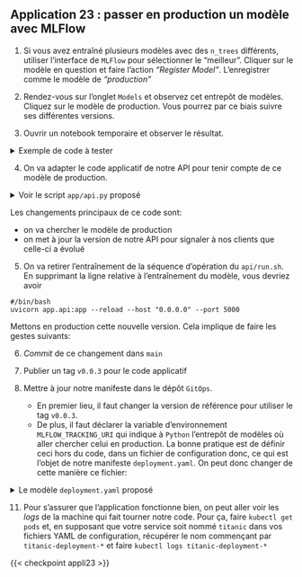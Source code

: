 ::: {.application}
## Application 23 : passer en production un modèle avec MLFlow

1. Si vous avez entraîné plusieurs modèles avec des `n_trees` différents, utiliser l'interface de `MLFlow` pour sélectionner le "meilleur". Cliquer sur le modèle en question et faire l'action _"Register Model"_. L'enregistrer comme le modèle de _"production"_

2. Rendez-vous sur l'onglet `Models` et observez cet entrepôt de modèles. Cliquez sur le modèle de production. Vous pourrez par ce biais suivre ses différentes versions.

3. Ouvrir un notebook temporaire et observer le résultat.

<details>
<summary>
Exemple de code à tester
</summary>


```.python
import mlflow
import pandas as pd

model_name = "production"
model_version = "latest"

# Load the model from the Model Registry
model_uri = f"models:/{model_name}/{model_version}"
logged_model = mlflow.sklearn.load_model(model_uri)

# GENERATE PREDICTION DATA ---------------------

def create_data(
    sex: str = "female",
    age: float = 29.0,
    fare: float = 16.5,
    embarked: str = "S",
) -> str:
    """
    """

    df = pd.DataFrame(
        {
            "Sex": [sex],
            "Age": [age],
            "Fare": [fare],
            "Embarked": [embarked],
        }
    )

    return df


data = pd.concat(
    [create_data(age=40), create_data(sex="male")]
)

# PREDICTION ---------------------

logged_model.predict(pd.DataFrame(data))
```

</details>

4. On va adapter le code applicatif de notre API pour tenir compte de ce modèle de production.

<details>
<summary>
Voir le script `app/api.py` proposé
</summary>

```.python
"""A simple API to expose our trained RandomForest model for Tutanic survival."""
from fastapi import FastAPI
import mlflow

import pandas as pd

# Preload model -------------------

model_name = "production"
model_version = "latest"

# Load the model from the Model Registry
model_uri = f"models:/{model_name}/{model_version}"
model = mlflow.sklearn.load_model(model_uri)

# Define app -------------------------


app = FastAPI(
    title="Prédiction de survie sur le Titanic",
    description=
    "Application de prédiction de survie sur le Titanic 🚢 <br>Une version par API pour faciliter la réutilisation du modèle 🚀" +\
        "<br><br><img src=\"https://media.vogue.fr/photos/5faac06d39c5194ff9752ec9/1:1/w_2404,h_2404,c_limit/076_CHL_126884.jpg\" width=\"200\">"
    )


@app.get("/", tags=["Welcome"])
def show_welcome_page():
    """
    Show welcome page with model name and version.
    """

    return {
        "Message": "API de prédiction de survie sur le Titanic",
        "Model_name": 'Titanic ML',
        "Model_version": "0.3",
    }


@app.get("/predict", tags=["Predict"])
async def predict(
    sex: str = "female",
    age: float = 29.0,
    fare: float = 16.5,
    embarked: str = "S"
) -> str:
    """
    """

    df = pd.DataFrame(
        {
            "Sex": [sex],
            "Age": [age],
            "Fare": [fare],
            "Embarked": [embarked],
        }
    )

    prediction = "Survived 🎉" if int(model.predict(df)) == 1 else "Dead ⚰️"

    return prediction
```

</details>

Les changements principaux de ce code sont:

* on va chercher le modèle de production
* on met à jour la version de notre API pour signaler à nos clients que celle-ci a évolué

5. On va retirer l'entraînement de la séquence d'opération du `api/run.sh`. En supprimant la ligne relative à l'entraînement du modèle, vous devriez avoir

```.python
#/bin/bash
uvicorn app.api:app --reload --host "0.0.0.0" --port 5000
```

Mettons en production cette nouvelle version. Cela implique de faire les gestes suivants:

6. _Commit_ de ce changement dans `main`

7. Publier un tag `v0.0.3` pour le code applicatif

8. Mettre à jour notre manifeste dans le dépôt `GitOps`.
   * En premier lieu, il faut changer la version de référence pour utiliser le tag `v0.0.3`.
   * De plus, il faut déclarer la variable d'environnement `MLFLOW_TRACKING_URI` qui indique à `Python` l'entrepôt de modèles où aller chercher celui en production. La bonne pratique est de définir ceci hors du code, dans un fichier de configuration donc, ce qui est l'objet de notre manifeste `deployment.yaml`. On peut donc changer de cette manière ce fichier:

<details>
<summary>
Le modèle `deployment.yaml` proposé
</summary>

```.python
apiVersion: apps/v1
kind: Deployment
metadata:
name: titanic-deployment
labels:
    app: titanic
spec:
replicas: 1
selector:
    matchLabels:
    app: titanic
template:
    metadata:
    labels:
        app: titanic
    spec:
    containers:
    - name: titanic
        image: linogaliana/application:v0.0.3 #<1>
        ports:
        - containerPort: 5000
        env:
        - name: MLFLOW_TRACKING_URI
            value: https://user-${USERNAME}-mlflow.user.lab.sspcloud.fr #<2>
        resources:
        limits:
            memory: "2Gi"
            cpu: "1000m"
```
1. Le _tag_ de notre code applicatif
2. La variable d'environnement à adapter en fonction de l'adresse du dépôt demodèles utilisé. Remplacer par votre URL `MLFlow`.

</details>

11.  Pour s'assurer que l'application fonctionne bien, on peut aller voir les _logs_ de la machine qui fait tourner notre code. Pour ça, faire `kubectl get pods` et, en supposant que votre service soit nommé `titanic` dans vos fichiers YAML de configuration, récupérer le nom commençant par `titanic-deployment-*` et faire `kubectl logs titanic-deployment-*`

:::


{{< checkpoint appli23 >}}
